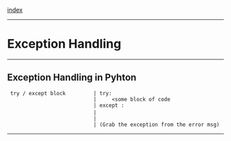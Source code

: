 [[../Python|index]]
--------------------------------------------------------------------------------
= Exception Handling =
--------------------------------------------------------------------------------
== Exception Handling in Pyhton ==
  try / except block         | try:
                             |     <some block of code
                             | except <some type of error>:
                             |    <block of code which is run when error occurs>
                             |
                             | (Grab the exception from the error msg)
--------------------------------------------------------------------------------
